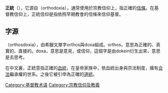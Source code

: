 {{Unreferenced|time=2020-08-07T11:17:08+00:00}}
'''正統'''（{{lang-en|Orthodoxy}}），它源自{{lang-grc|Ορθοδοξία}}（orthodoxia），通常使用於宗教信仰上，指正確的[[信條|信條]]。在基督教信仰上，正統信仰是指依照早期教會的信條來信仰基督。

==字源==
{{lang-grc|Ορθοδοξία}}（orthosdoxia），由希臘文單字orthos與doxa組成。orthos，意思為正確的、真實的、直接的。doxa，意思是意見，或信仰，這個字是由dokein衍生出來，意思是去思考。

在中文裏，正統意指正確的[[血統|血統]]，在皇帝家族中，依血統出身與宗法制度，擁有[[合法性|合法]]繼承權的世系。之後它被引申為正確的[[道統|道統]]。

[[Category:基督教术语|Category:基督教术语]]
[[Category:宗教信仰及教義|Category:宗教信仰及教義]]
{{religion-stub}}
